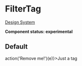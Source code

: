 
<Meta title="UI/FilterTag" component={FilterTag} />

# FilterTag

[Design System](https://designsystem.amsterdam.nl/7awj1hc9f/p/962093-tags)

**Component status: experimental**

## Default

<Canvas>
  <Story name="Default">
    <Fragment>
      <FilterTag onClick={(e) => action('Remove me!')(e)}>Just a tag</FilterTag>
    </Fragment>
  </Story>
</Canvas>

